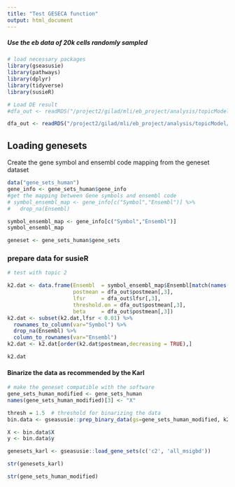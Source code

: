 ```yaml
---
title: "Test GESECA function"
output: html_document
---
```

##### Use the eb data of 20k cells randomly sampled
```r
# load necessary packages
library(gseasusie)
library(pathways)
library(dplyr)
library(tidyverse)
library(susieR)
```

```r
# Load DE result 
#dfa_out <- readRDS("/project2/gilad/mli/eb_project/analysis/topicModel/topic_DE/de_genesExpressedInMoreTHan10Cells_20kCells/de_k10_20kCells.rds")$dfa_out

dfa_out <- readRDS("/project2/gilad/mli/eb_project/analysis/topicModel/topic_DE/de_pseudobulk_sampled_leiden20_wo_pilot/de_k10.rds")$dfa_out
```

## Loading genesets
Create the gene symbol and ensembl code mapping from the geneset dataset
```r
data("gene_sets_human")
gene_info <- gene_sets_human$gene_info
#get the mapping between Gene symbols and ensembl code
# symbol_ensembl_map <- gene_info[c("Symbol","Ensembl")] %>%
#   drop_na(Ensembl)

symbol_ensembl_map <- gene_info[c("Symbol","Ensembl")]
symbol_ensembl_map

```

```r
geneset <- gene_sets_human$gene_sets
```


### prepare data for susieR
```r
# test with topic 2

k2.dat <- data.frame(Ensembl  = symbol_ensembl_map$Ensembl[match(names(dfa_out$postmean[,3]), symbol_ensembl_map$Symbol)],
                     postmean = dfa_out$postmean[,3],
                     lfsr     = dfa_out$lfsr[,3],
                     threshold.on = dfa_out$postmean[,3],
                     beta     = dfa_out$postmean[,3])
k2.dat <- subset(k2.dat,lfsr < 0.01) %>%
  rownames_to_column(var="Symbol") %>%
  drop_na(Ensembl) %>%
  column_to_rownames(var="Ensembl")
k2.dat <- k2.dat[order(k2.dat$postmean,decreasing = TRUE),]

```


```r
k2.dat
```

#### Binarize the data as recommended by the Karl
```r
# make the geneset compatible with the software
gene_sets_human_modified <- gene_sets_human 
names(gene_sets_human_modified)[3] <- "X"

thresh = 1.5  # threshold for binarizing the data
bin.data <- gseasusie::prep_binary_data(gs=gene_sets_human_modified, k2.dat, thresh)

X <- bin.data$X
y <- bin.data$y

```

```r
genesets_karl <- gseasusie::load_gene_sets(c('c2', 'all_msigbd'))
```

```r
str(genesets_karl)
```

```r
str(gene_sets_human_modified)
```










